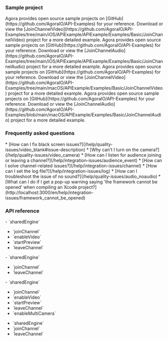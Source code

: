 
### Sample project

<PlatformWrapper platform = "ios">
<ProductWrapper notAllowed="voice-calling">
Agora provides open source sample projects on [GitHub](https://github.com/AgoraIO/API-Examples) for your reference. Download or view the [JoinChannelVideo](https://github.com/AgoraIO/API-Examples/tree/main/iOS/APIExample/APIExample/Examples/Basic/JoinChannelVideo) project for a more detailed example.
</ProductWrapper>

<ProductWrapper product="voice-calling">
Agora provides open source sample projects on [GitHub](https://github.com/AgoraIO/API-Examples) for your reference. Download or view the [JoinChannelAudio](https://github.com/AgoraIO/API-Examples/tree/main/iOS/APIExample/APIExample/Examples/Basic/JoinChannelAudio) project for a more detailed example.
</ProductWrapper>

</PlatformWrapper>

<PlatformWrapper platform = "macos">
<ProductWrapper notAllowed="voice-calling">
Agora provides open source sample projects on [GitHub](https://github.com/AgoraIO/API-Examples) for your reference. Download or view the [JoinChannelVideo](https://github.com/AgoraIO/API-Examples/tree/main/macOS/APIExample/Examples/Basic/JoinChannelVideo) project for a more detailed example.
</ProductWrapper>
<ProductWrapper product="voice-calling">
Agora provides open source sample projects on [GitHub](https://github.com/AgoraIO/API-Examples) for your reference. Download or view the [JoinChannelAudio](https://github.com/AgoraIO/API-Examples/blob/main/macOS/APIExample/Examples/Basic/JoinChannelAudio) project for a more detailed example.
</ProductWrapper>
</PlatformWrapper>

### Frequently asked questions
<ProductWrapper notAllowed="voice-calling">
* [How can I fix black screen issues?](/help/quality-issues/video_blank#issue-description)
* [Why can't I turn on the camera?](/help/quality-issues/video_camera)
</ProductWrapper>
* [How can I listen for audience joining or leaving a channel?](/help/integration-issues/audience_event)
* [How can I solve channel-related issues?](/help/integration-issues/channel)
* [How can I set the log file?](/help/integration-issues/log)
* [How can I troubleshoot the issue of no sound?](/help/quality-issues/audio_noaudio)
* [What can I do if I get a pop-up warning saying 'the framework cannot be opened' when compiling an Xcode project?](http://localhost:3000/en/help/integration-issues/framework_cannot_be_opened)

### API reference
<PlatformWrapper platform="macos">

<ProductWrapper notAllowed="voice-calling">
- <Link to="{{Global.API_REF_MACOS_ROOT_RTC_ENGINE_KIT}}/sharedengine(withappid:delegate:)">`sharedEngine`</Link>

- <Link to="{{Global.API_REF_MACOS_ROOT_RTC_ENGINE_KIT}}/joinchannel(bytoken:channelid:info:uid:joinsuccess:)">`joinChannel`</Link>

- <Link to="{{Global.API_REF_MACOS_ROOT_RTC_ENGINE_KIT}}/enablevideo()">`enableVideo`</Link>

- <Link to="{{Global.API_REF_MACOS_ROOT_RTC_ENGINE_KIT}}/startpreview()">`startPreview`</Link>

- <Link to="{{Global.API_REF_MACOS_ROOT_RTC_ENGINE_KIT}}/leavechannel(_:)">`leaveChannel`</Link>
</ProductWrapper>
<ProductWrapper product="voice-calling">
- <Link to="{{Global.API_REF_MACOS_ROOT_RTC_ENGINE_KIT_VOICE_SDK}}/sharedengine(withappid:delegate:)">`sharedEngine`</Link>

- <Link to="{{Global.API_REF_MACOS_ROOT_RTC_ENGINE_KIT_VOICE_SDK}}/joinchannel(bytoken:channelid:info:uid:joinsuccess:)">`joinChannel`</Link>

- <Link to="{{Global.API_REF_MACOS_ROOT_RTC_ENGINE_KIT_VOICE_SDK}}/leavechannel(_:)">`leaveChannel`</Link>
</ProductWrapper>
</PlatformWrapper>

<PlatformWrapper platform="ios">
<ProductWrapper notAllowed="voice-calling">
- <Link to="{{Global.API_REF_IOS_ROOT_RTC_ENGINE_KIT}}/sharedengine(withappid:delegate:)">`sharedEngine`</Link>

- <Link to="{{Global.API_REF_IOS_ROOT_RTC_ENGINE_KIT}}/joinchannel(bytoken:channelid:info:uid:joinsuccess:)">`joinChannel`</Link>

- <Link to="{{Global.API_REF_IOS_ROOT_RTC_ENGINE_KIT}}/enablevideo()">`enableVideo`</Link>

- <Link to="{{Global.API_REF_IOS_ROOT_RTC_ENGINE_KIT}}/startpreview()">`startPreview`</Link>

- <Link to="{{Global.API_REF_IOS_ROOT_RTC_ENGINE_KIT}}/leavechannel(_:)">`leaveChannel`</Link>

- <Link to="{{Global.API_REF_IOS_ROOT_RTC_ENGINE_KIT}}/enablemulticamera(_:config:)">`enableMultiCamera`</Link>
</ProductWrapper>

<ProductWrapper product="voice-calling">

- <Link to="{{Global.API_REF_IOS_ROOT_RTC_ENGINE_KIT_VOICE_SDK}}/sharedengine(withappid:delegate:)">`sharedEngine`</Link>

- <Link to="{{Global.API_REF_IOS_ROOT_RTC_ENGINE_KIT_VOICE_SDK}}/joinchannel(bytoken:channelid:info:uid:joinsuccess:)">`joinChannel`</Link>

- <Link to="{{Global.API_REF_IOS_ROOT_RTC_ENGINE_KIT_VOICE_SDK}}/leavechannel(_:)">`leaveChannel`</Link>

</ProductWrapper>

</PlatformWrapper>
